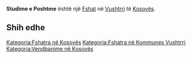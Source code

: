 {{Fshat në Kosovës
 | Emri                = Studime e Poshtme
| sqi_N_name = Studime e Poshtme
| sqi_N_FULL_NAME_RO = Studime e Poshtme
| sqi_N_FULL_NAME_ND_RO = Studime e Poshtme
| sqi_N_SORT_NAME_RG = STUDIMEEPOSHTME
| sqi_N_FULL_NAME_RG = Studime e Poshtme
| sqi_N_FULL_NAME_ND_RG = Studime e Poshtme
| sqi_V_name = Studime e Poshtëme
| sqi_V_FULL_NAME_RO = Studime e Poshtëme Studimla e Poshtmë
| sqi_V_FULL_NAME_ND_RO = Studime e Poshteme Studimla e Poshtme
| sqi_V_SORT_NAME_RG = STUDIMEEPOSHTEME STUDIMLAEPOSHTME
| sqi_V_FULL_NAME_RG = Studime e Poshtëme Studimla e Poshtmë
| sqi_V_FULL_NAME_ND_RG = Studime e Poshteme Studimla e Poshtme
| srp_N_name = Donja Sudimlja
| srp_N_FULL_NAME_RO = Donja Sudimlja
| srp_N_FULL_NAME_ND_RO = Donja Sudimlja
| srp_N_SORT_NAME_RG = DONJASUDIMLJA
| srp_N_FULL_NAME_RG = Donja Sudimlja
| srp_N_FULL_NAME_ND_RG = Donja Sudimlja
| srp_NS_name = Доња Судимља
| srp_NS_FULL_NAME_RO = Доња Судимља
| srp_NS_FULL_NAME_ND_RO = Доња Судимља
| srp_NS_SORT_NAME_RG = ДОЊАСУДИМЉА
| srp_NS_FULL_NAME_RG = Доња Судимља
| srp_NS_FULL_NAME_ND_RG = Доња Судимља
| srp_V_name = Donja Studimlja
| srp_V_FULL_NAME_RO = Donja Studimlja
| srp_V_FULL_NAME_ND_RO = Donja Studimlja
| srp_V_SORT_NAME_RG = DONJASTUDIMLJA
| srp_V_FULL_NAME_RG = Donja Studimlja
| srp_V_FULL_NAME_ND_RG = Donja Studimlja
| srp_VS_name = Доња Студимља
| srp_VS_FULL_NAME_RO = Доња Студимља
| srp_VS_FULL_NAME_ND_RO = Доња Студимља
| srp_VS_SORT_NAME_RG = ДОЊАСТУДИМЉА
| srp_VS_FULL_NAME_RG = Доња Студимља
| srp_VS_FULL_NAME_ND_RG = Доња Студимља

 | Emri (Rasa dhanore) = 
 | Figura              = 
 | Shteti              = Kosovo
 | Komuna              = Vushtrri
 | Kodi postar         = 
 | Sipërfaqja          = 

 | Popullsia           = 

 | Regj. i popullsisë  = 
 | Dend. e popullsisë  = 
 | Faqja zyrtare       = 
 <!--- Koordinatat ----> 
 | Gjerësia            = 42.825781
 | Gjatësia            = 21.004142
 | Lartësia            = 
}}
'''Studime e Poshtme''' është një [[Fshat]] në [[Vushtrri]] të [[Kosovës]].

<!-- == Gjeografia == -->
<!-- == Historia == -->
<!-- == Demografia == -->
== Shih edhe ==
{{Komuna Vushtrri}}
{{Kosovo-Administrata-Cung}}

[[Kategoria:Fshatra në Kosovës]]
[[Kategoria:Fshatra në Kommunes Vushtrri]]
[[Kategoria:Vendbanime në Kosovës]]